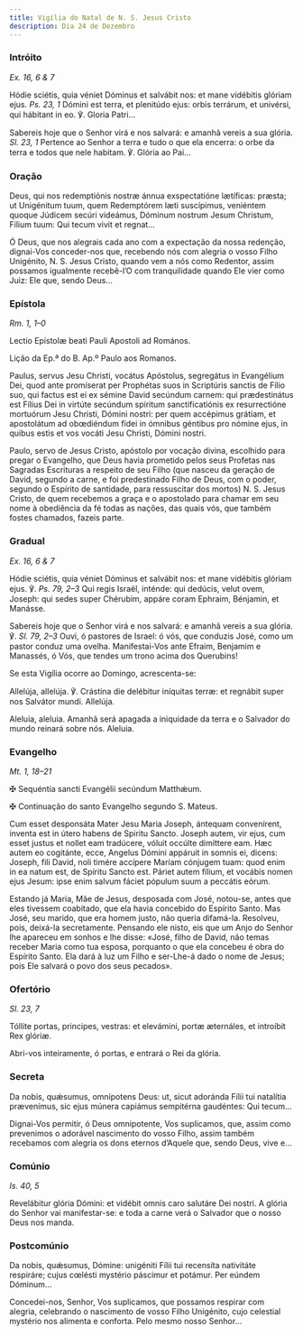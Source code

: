 ```yaml
---
title: Vigília do Natal de N. S. Jesus Cristo
description: Dia 24 de Dezembro
---
```


### Intróito

<em>Ex. 16, 6 & 7</em>

<div class="side-by-side not-content">

Hódie sciétis, quia véniet Dóminus et salvábit nos: et mane vidébitis
    glóriam ejus. <em>Ps. 23, 1</em> Dómini est terra, et plenitúdo ejus: orbis
    terrárum, et univérsi, qui hábitant in eo. ℣. Gloria Patri...

Sabereis hoje que o Senhor virá e nos salvará: e amanhã vereis a sua glória.
    <em>Sl. 23, 1</em> Pertence ao Senhor a terra e tudo o que ela encerra: o orbe
    da terra e todos que nele habitam. ℣. Glória ao Pai...

</div>

### Oração

<div class="side-by-side not-content">

Deus, qui nos redemptiónis nostræ ánnua exspectatióne lætíficas: præsta; ut
    Unigénitum tuum, quem Redemptórem læti suscípimus, veniéntem quoque Júdicem
    secúri videámus, Dóminum nostrum Jesum Christum, Fílium tuum: Qui tecum
    vivit et regnat...

Ó Deus, que nos alegrais cada ano com a expectação da nossa redenção,
    dignai-Vos conceder-nos que, recebendo nós com alegria o vosso Filho
    Unigénito, N. S. Jesus Cristo, quando vem a nós como Redentor, assim
    possamos igualmente recebê-l’O com tranquilidade quando Ele vier como Juiz:
    Ele que, sendo Deus...

</div>

### Epístola

<em>Rm. 1, 1–0</em>

<div class="side-by-side not-content">

Lectio Epístolæ beati Pauli Apostoli ad Romános.

Lição da Ep.ª do B. Ap.º Paulo aos Romanos.

Paulus, servus Jesu Christi, vocátus Apóstolus, segregátus in Evangélium
    Dei, quod ante promíserat per Prophétas suos in Scriptúris sanctis de Fílio
    suo, qui factus est ei ex sémine David secúndum carnem: qui prædestinátus
    est Fílius Dei in virtúte secúndum spíritum sanctificatiónis ex
    resurrectióne mortuórum Jesu Christi, Dómini nostri: per quem accépimus
    grátiam, et apostolátum ad obœdiéndum fídei in ómnibus géntibus pro nómine
    ejus, in quibus estis et vos vocáti Jesu Christi, Dómini nostri.

Paulo, servo de Jesus Cristo, apóstolo por vocação divina, escolhido para
    pregar o Evangelho, que Deus havia prometido pelos seus Profetas nas
    Sagradas Escrituras a respeito de seu Filho (que nasceu da geração de David,
    segundo a carne, e foi predestinado Filho de Deus, com o poder, segundo o
    Espírito de santidade, para ressuscitar dos mortos) N. S. Jesus Cristo, de
    quem recebemos a graça e o apostolado para chamar em seu nome à obediência
    da fé todas as nações, das quais vós, que também fostes chamados, fazeis
    parte.

</div>

### Gradual

<em>Ex. 16, 6 & 7</em>

<div class="side-by-side not-content">

Hódie sciétis, quia véniet Dóminus et salvábit nos: et mane vidébitis
    glóriam ejus. ℣. <em>Ps. 79, 2–3</em> Qui regis Israël, inténde: qui
    dedúcis, velut ovem, Joseph: qui sedes super Chérubim, appáre coram Ephraim,
    Bénjamin, et Manásse.

Sabereis hoje que o Senhor virá e nos salvará: e amanhã vereis a sua glória.
    ℣. <em>Sl. 79, 2–3</em> Ouvi, ó pastores de Israel: ó vós, que conduzis
    José, como um pastor conduz uma ovelha. Manifestai-Vos ante Efraim, Benjamim
    e Manassés, ó Vós, que tendes um trono acima dos Querubins!

</div>

<aside>Se esta Vigília ocorre ao Domingo, acrescenta-se:</aside>

<div class="side-by-side not-content">

Allelúja, allelúja. ℣. Crástina die delébitur iníquitas terræ: et regnábit
    super nos Salvátor mundi. Allelúja.

Aleluia, aleluia. Amanhã será apagada a iniquidade da terra e o Salvador do
    mundo reinará sobre nós. Aleluia.

</div>

### Evangelho

<em>Mt. 1, 18–21</em>

<div class="side-by-side not-content">

<span class="cross text-red-500">✠</span> Sequéntia sancti Evangélii
    secúndum Matthǽum.

<span class="cross text-red-500">✠</span> Continuação do santo Evangelho
    segundo S. Mateus.

Cum esset desponsáta Mater Jesu Maria Joseph, ántequam convenírent, inventa
    est in útero habens de Spiritu Sancto. Joseph autem, vir ejus, cum esset
    justus et nollet eam tradúcere, vóluit occúlte dimíttere eam. Hæc autem eo
    cogitánte, ecce, Angelus Dómini appáruit in somnis ei, dicens: Joseph, fili
    David, noli timére accípere Maríam cónjugem tuam: quod enim in ea natum est,
    de Spíritu Sancto est. Páriet autem fílium, et vocábis nomen ejus Jesum:
    ipse enim salvum fáciet pópulum suum a peccátis eórum.

Estando já Maria, Mãe de Jesus, desposada com José, notou-se, antes que eles
    tivessem coabitado, que ela havia concebido do Espírito Santo. Mas José, seu
    marido, que era homem justo, não queria difamá-la. Resolveu, pois, deixá-la
    secretamente. Pensando ele nisto, eis que um Anjo do Senhor lhe apareceu em
    sonhos e lhe disse: «José, filho de David, não temas receber Maria como tua
    esposa, porquanto o que ela concebeu é obra do Espírito Santo. Ela dará à
    luz um Filho e ser-Lhe-á dado o nome de Jesus; pois Ele salvará o povo dos
    seus pecados».

</div>

### Ofertório

<em>Sl. 23, 7</em>

<div class="side-by-side not-content">

Tóllite portas, principes, vestras: et elevámini, portæ æternáles, et
    introíbit Rex glóriæ.

Abri-vos inteiramente, ó portas, e entrará o Rei da glória.

</div>

### Secreta

<div class="side-by-side not-content">

Da nobis, quǽsumus, omnípotens Deus: ut, sicut adoránda Fílii tui natalítia
    prævenímus, sic ejus múnera capiámus sempitérna gaudéntes: Qui tecum...

Dignai-Vos permitir, ó Deus omnipotente, Vos suplicamos, que, assim como
    prevenimos o adorável nascimento do vosso Filho, assim também recebamos com
    alegria os dons eternos d’Aquele que, sendo Deus, vive e...

</div>

### Comúnio

<em>Is. 40, 5</em>

<div class="side-by-side not-content">

Revelábitur glória Dómini: et vidébit omnis caro salutáre Dei nostri.
  A glória do Senhor vai manifestar-se: e toda a carne verá o Salvador que o
    nosso Deus nos manda.

</div>

### Postcomúnio

<div class="side-by-side not-content">

Da nobis, quǽsumus, Dómine: unigéniti Fílii tui recensíta nativitáte
    respiráre; cujus cœlésti mystério páscimur et potámur. Per eúndem Dóminum...

Concedei-nos, Senhor, Vos suplicamos, que possamos respirar com alegria,
    celebrando o nascimento de vosso Filho Unigénito, cujo celestial mystério
    nos alimenta e conforta. Pelo mesmo nosso Senhor...

</div>
